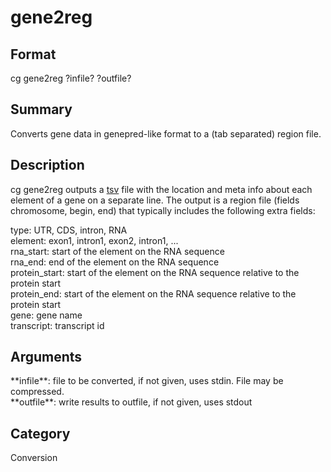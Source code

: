 = gene2reg =

== Format ==
cg gene2reg ?infile? ?outfile?

== Summary ==
Converts gene data in genepred-like format to a (tab separated) region file.

== Description ==
cg gene2reg outputs a [[tsv]] file with the location  and meta info about each element of a gene 
on a separate line. The output is a region file (fields chromosome, begin, end) that typically 
includes the following extra fields:
; type: UTR, CDS, intron, RNA
; element: exon1, intron1, exon2, intron1, ...
; rna_start: start of the element on the RNA sequence
; rna_end: end of the element on the RNA sequence
; protein_start: start of the element on the RNA sequence relative to the protein start
; protein_end: start of the element on the RNA sequence relative to the protein start
; gene: gene name
; transcript: transcript id

== Arguments ==
; **infile**: file to be converted, if not given, uses stdin. File may be compressed.
; **outfile**: write results to outfile, if not given, uses stdout

== Category ==
Conversion

